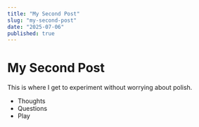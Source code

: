 ```yaml
---
title: "My Second Post"
slug: "my-second-post"
date: "2025-07-06"
published: true
---
```


# My Second Post

This is where I get to experiment without worrying about polish.

- Thoughts
- Questions
- Play
